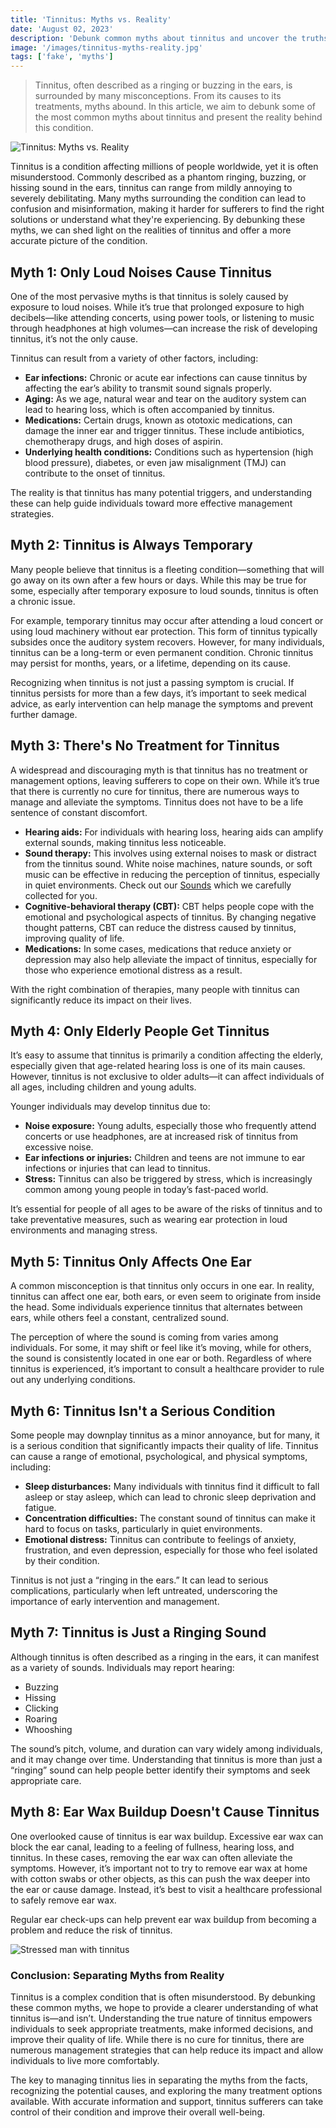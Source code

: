 ```yaml
---
title: 'Tinnitus: Myths vs. Reality'
date: 'August 02, 2023'
description: 'Debunk common myths about tinnitus and uncover the truths behind this condition to better understand its causes and treatments.'
image: '/images/tinnitus-myths-reality.jpg'
tags: ['fake', 'myths']
---
```


<Blockquote>
  Tinnitus, often described as a ringing or buzzing in the ears, is surrounded
  by many misconceptions. From its causes to its treatments, myths abound. In
  this article, we aim to debunk some of the most common myths about tinnitus
  and present the reality behind this condition.
</Blockquote>

<Image
  src="/images/tinnitus-myths-reality.jpg"
  alt="Tinnitus: Myths vs. Reality"
/>

Tinnitus is a condition affecting millions of people worldwide, yet it is often misunderstood. Commonly described as a phantom ringing, buzzing, or hissing sound in the ears, tinnitus can range from mildly annoying to severely debilitating. Many myths surrounding the condition can lead to confusion and misinformation, making it harder for sufferers to find the right solutions or understand what they're experiencing. By debunking these myths, we can shed light on the realities of tinnitus and offer a more accurate picture of the condition.

## <Highlighter>Myth 1: Only Loud Noises Cause Tinnitus</Highlighter>

One of the most pervasive myths is that tinnitus is solely caused by exposure to loud noises. While it’s true that prolonged exposure to high decibels—like attending concerts, using power tools, or listening to music through headphones at high volumes—can increase the risk of developing tinnitus, it’s not the only cause.

Tinnitus can result from a variety of other factors, including:

- **Ear infections:** Chronic or acute ear infections can cause tinnitus by affecting the ear’s ability to transmit sound signals properly.
- **Aging:** As we age, natural wear and tear on the auditory system can lead to hearing loss, which is often accompanied by tinnitus.
- **Medications:** Certain drugs, known as ototoxic medications, can damage the inner ear and trigger tinnitus. These include antibiotics, chemotherapy drugs, and high doses of aspirin.
- **Underlying health conditions:** Conditions such as hypertension (high blood pressure), diabetes, or even jaw misalignment (TMJ) can contribute to the onset of tinnitus.

The reality is that tinnitus has many potential triggers, and understanding these can help guide individuals toward more effective management strategies.

<AdComponent />

## <Highlighter>Myth 2: Tinnitus is Always Temporary</Highlighter>

Many people believe that tinnitus is a fleeting condition—something that will go away on its own after a few hours or days. While this may be true for some, especially after temporary exposure to loud sounds, tinnitus is often a chronic issue.

For example, temporary tinnitus may occur after attending a loud concert or using loud machinery without ear protection. This form of tinnitus typically subsides once the auditory system recovers. However, for many individuals, tinnitus can be a long-term or even permanent condition. Chronic tinnitus may persist for months, years, or a lifetime, depending on its cause.

Recognizing when tinnitus is not just a passing symptom is crucial. If tinnitus persists for more than a few days, it’s important to seek medical advice, as early intervention can help manage the symptoms and prevent further damage.

## <Highlighter>Myth 3: There's No Treatment for Tinnitus</Highlighter>

A widespread and discouraging myth is that tinnitus has no treatment or management options, leaving sufferers to cope on their own. While it’s true that there is currently no cure for tinnitus, there are numerous ways to manage and alleviate the symptoms. Tinnitus does not have to be a life sentence of constant discomfort.

- **Hearing aids:** For individuals with hearing loss, hearing aids can amplify external sounds, making tinnitus less noticeable.
- **Sound therapy:** This involves using external noises to mask or distract from the tinnitus sound. White noise machines, nature sounds, or soft music can be effective in reducing the perception of tinnitus, especially in quiet environments. Check out our [Sounds](/zen) which we carefully collected for you.
- **Cognitive-behavioral therapy (CBT):** CBT helps people cope with the emotional and psychological aspects of tinnitus. By changing negative thought patterns, CBT can reduce the distress caused by tinnitus, improving quality of life.
- **Medications:** In some cases, medications that reduce anxiety or depression may also help alleviate the impact of tinnitus, especially for those who experience emotional distress as a result.

With the right combination of therapies, many people with tinnitus can significantly reduce its impact on their lives.

## <Highlighter>Myth 4: Only Elderly People Get Tinnitus</Highlighter>

It’s easy to assume that tinnitus is primarily a condition affecting the elderly, especially given that age-related hearing loss is one of its main causes. However, tinnitus is not exclusive to older adults—it can affect individuals of all ages, including children and young adults.

Younger individuals may develop tinnitus due to:

- **Noise exposure:** Young adults, especially those who frequently attend concerts or use headphones, are at increased risk of tinnitus from excessive noise.
- **Ear infections or injuries:** Children and teens are not immune to ear infections or injuries that can lead to tinnitus.
- **Stress:** Tinnitus can also be triggered by stress, which is increasingly common among young people in today’s fast-paced world.

It’s essential for people of all ages to be aware of the risks of tinnitus and to take preventative measures, such as wearing ear protection in loud environments and managing stress.

<AdComponent />

## <Highlighter>Myth 5: Tinnitus Only Affects One Ear</Highlighter>

A common misconception is that tinnitus only occurs in one ear. In reality, tinnitus can affect one ear, both ears, or even seem to originate from inside the head. Some individuals experience tinnitus that alternates between ears, while others feel a constant, centralized sound.

The perception of where the sound is coming from varies among individuals. For some, it may shift or feel like it’s moving, while for others, the sound is consistently located in one ear or both. Regardless of where tinnitus is experienced, it’s important to consult a healthcare provider to rule out any underlying conditions.

## <Highlighter>Myth 6: Tinnitus Isn't a Serious Condition</Highlighter>

Some people may downplay tinnitus as a minor annoyance, but for many, it is a serious condition that significantly impacts their quality of life. Tinnitus can cause a range of emotional, psychological, and physical symptoms, including:

- **Sleep disturbances:** Many individuals with tinnitus find it difficult to fall asleep or stay asleep, which can lead to chronic sleep deprivation and fatigue.
- **Concentration difficulties:** The constant sound of tinnitus can make it hard to focus on tasks, particularly in quiet environments.
- **Emotional distress:** Tinnitus can contribute to feelings of anxiety, frustration, and even depression, especially for those who feel isolated by their condition.

Tinnitus is not just a “ringing in the ears.” It can lead to serious complications, particularly when left untreated, underscoring the importance of early intervention and management.

## <Highlighter>Myth 7: Tinnitus is Just a Ringing Sound</Highlighter>

Although tinnitus is often described as a ringing in the ears, it can manifest as a variety of sounds. Individuals may report hearing:

- Buzzing
- Hissing
- Clicking
- Roaring
- Whooshing

The sound’s pitch, volume, and duration can vary widely among individuals, and it may change over time. Understanding that tinnitus is more than just a “ringing” sound can help people better identify their symptoms and seek appropriate care.

<AdComponent />

## <Highlighter>Myth 8: Ear Wax Buildup Doesn't Cause Tinnitus</Highlighter>

One overlooked cause of tinnitus is ear wax buildup. Excessive ear wax can block the ear canal, leading to a feeling of fullness, hearing loss, and tinnitus. In these cases, removing the ear wax can often alleviate the symptoms. However, it’s important not to try to remove ear wax at home with cotton swabs or other objects, as this can push the wax deeper into the ear or cause damage. Instead, it’s best to visit a healthcare professional to safely remove ear wax.

Regular ear check-ups can help prevent ear wax buildup from becoming a problem and reduce the risk of tinnitus.

<Image src="/images/stress-tinnitus-man.jpg" alt="Stressed man with tinnitus" />

### Conclusion: Separating Myths from Reality

Tinnitus is a complex condition that is often misunderstood. By debunking these common myths, we hope to provide a clearer understanding of what tinnitus is—and isn’t. Understanding the true nature of tinnitus empowers individuals to seek appropriate treatments, make informed decisions, and improve their quality of life. While there is no cure for tinnitus, there are numerous management strategies that can help reduce its impact and allow individuals to live more comfortably.

The key to managing tinnitus lies in separating the myths from the facts, recognizing the potential causes, and exploring the many treatment options available. With accurate information and support, tinnitus sufferers can take control of their condition and improve their overall well-being.
